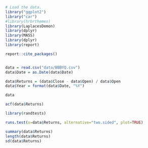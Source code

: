 ```r
# Load the data.
library("ggplot2")
library("car")
#library(hrbrthemes)
library(LaplacesDemon)
library(dplyr)
library(MASS)
library(dplyr)
library(report)

report::cite_packages()


data = read.csv("data/BBBYQ.csv")
data$Date = as.Date(data$Date)

data$Returns = (data$Close - data$Open) / data$Open
data$Year = format(data$Date, "%Y")

data

```
```r
acf(data$Returns)
```


```r
library(randtests)

runs.test(x=data$Returns, alternative="two.sided", plot=TRUE)
```



```r
summary(data$Returns)
length(data$Returns)
sd(data$Returns)
```

